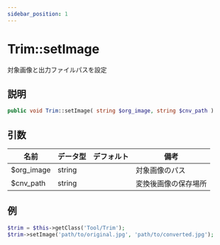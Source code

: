 ```yaml
---
sidebar_position: 1
---
```


# Trim::setImage

対象画像と出力ファイルパスを設定

## 説明

```php
public void Trim::setImage( string $org_image, string $cnv_path )
```

## 引数

| 名前       | データ型 | デフォルト | 備考                   |
| ---------- | -------- | ---------- | ---------------------- |
| $org_image | string   |            | 対象画像のパス         |
| $cnv_path  | string   |            | 変換後画像の保存場所   |

## 例

```php title="Controller"
$trim = $this->getClass('Tool/Trim');
$trim->setImage('path/to/original.jpg', 'path/to/converted.jpg');
```
